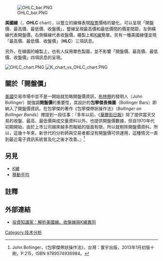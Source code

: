 [[File:OHLC_bar.PNG|thumb]]

'''美國線'''（{{lang-en|Open-High-Low-Close chart}}，'''OHLC''' chart），以豎立的線條表現[[股票|股票]]價格的變化，可以呈現「開盤價、最高價、最低價、收盤價」，豎線呈現最高價和最低價間的價差間距，左側橫線代表開盤價，右側橫線代表收盤價，繪製上較[[K線|K線]]簡單。另有一種美國線僅呈現「最高價、最低價、收盤價」（'''HLC'''）三項訊息。

另外，在線圖的繪製上，也有人採用單色製圖，並不影響「開盤價、最高價、最低價、收盤價」四項訊息的呈現。

[[File:OHLC_chart.PNG|thumb]]
[[File:K_chart_vs_OHLC_chart.PNG|thumb]]

== 關於「開盤價」==
[[美國|美國]]交易市場中並不是一開始就忽略開盤價資訊，[[布林帶|布林帶]]的發明人{{tsl|en|John_Bollinger|約翰·包寧傑|約翰·包寧傑}}（John Bollinger）就強調'''開盤價'''的重要性，其設計的'''包寧傑長條圖'''（Bollinger Bars）即納入了開盤價資訊。在包寧傑的著作《包寧傑帶狀操作法》（''Bollinger on Bollinger Bands''）裡提到一段往事：『多年以前，《[[華爾街日報|華爾街日報]]》除了提供當天交易的收盤、最高、最低價與成交量資料以外，也提供開盤價數據，但自1970年代初期開始，由於上市公司越來越多而報紙的版面有限，所以就剔除開盤價資料。所以，這幾十年來，新世代的分析師與交易者都沒有開盤價可供運用，這種情況一直到最近電子資訊系統普及化之後才改善。』<ref>John Bollinger，《包寧傑帶狀操作法》，台灣：寰宇出版，2013年1月初版十刷，P.215，ISBN 9789574936984。</ref>

== 另見 ==
*[[K線|K線]]
*[[移動平均|移動平均]]

== 註釋 ==
{{Reflist}}

== 外部連結 ==
*[https://web.archive.org/web/20110616073755/http://news.wearn.com/article.asp?id=740 投資知識家：解析美國線、收盤線與K線異同]
{{技术分析}}
[[Category:技术分析|Category:技术分析]]